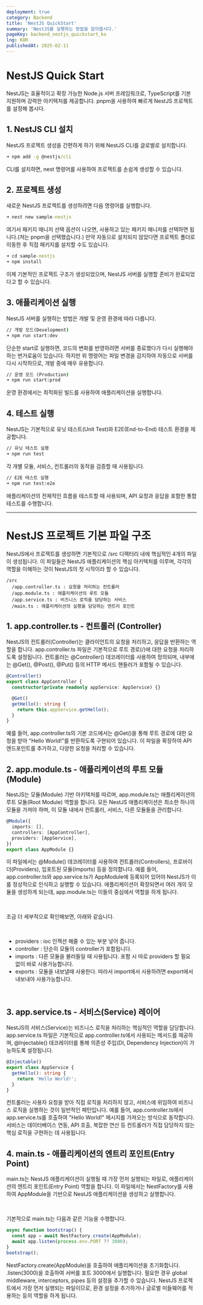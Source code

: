 ```yaml
---
deployment: true
category: Backend
title: 'NestJS QuickStart'
summary: 'NestJS를 실행하는 방법을 알아봅시다.'
pageKey: backend_nestjs_quickstart_ko
lng: KOR
publishedAt: 2025-02-11
---
```


# NestJS Quick Start

NestJS는 효율적이고 확장 가능한 Node.js 서버 프레임워크로, TypeScript를 기본 지원하며 강력한 아키텍처를 제공합니다. pnpm을 사용하여 빠르게 NestJS 프로젝트를 설정해 봅시다.

## 1. NestJS CLI 설치

NestJS 프로젝트 생성을 간편하게 하기 위해 NestJS CLI를 글로벌로 설치합니다.

```cmd title="cmd" showLineNumbers
➜ npm add -g @nestjs/cli
```

CLI를 설치하면, nest 명령어를 사용하여 프로젝트를 손쉽게 생성할 수 있습니다.

## 2. 프로젝트 생성

새로운 NestJS 프로젝트를 생성하려면 다음 명령어를 실행합니다.

```cmd title="cmd" showLineNumbers
➜ nest new sample-nestjs
```

여기서 패키지 매니저 선택 옵션이 나오면, 사용하고 있는 패키지 매니저를 선택하면 됩니다.(저는 pnpm을 선택했습니다.) 만약 자동으로 설치되지 않았다면 프로젝트 폴더로 이동한 후 직접 패키지를 설치할 수도 있습니다.

```cmd title="cmd" showLineNumbers
➜ cd sample-nestjs
➜ npm install
```

이제 기본적인 프로젝트 구조가 생성되었으며, NestJS 서버를 실행할 준비가 완료되었다고 할 수 있습니다.

## 3. 애플리케이션 실행

NestJS 서버를 실행하는 방법은 개발 및 운영 환경에 따라 다릅니다.

```cmd title="cmd" showLineNumbers
// 개발 모드(Development)
➜ npm run start:dev
```

단순한 start로 실행하면, 코드의 변화를 반영하려면 서버를 종료했다가 다시 실행해야하는 번거로움이 있습니다. 하지만 위 명령어는 파일 변경을 감지하여 자동으로 서버를 다시 시작하므로, 개발 중에 매우 유용합니다.

```cmd title="cmd" showLineNumbers
// 운영 모드 (Production)
➜ npm run start:prod
```

운영 환경에서는 최적화된 빌드를 사용하여 애플리케이션을 실행합니다.

## 4. 테스트 실행

NestJS는 기본적으로 유닛 테스트(Unit Test)와 E2E(End-to-End) 테스트 환경을 제공합니다.

```cmd title="cmd" showLineNumbers
// 유닛 테스트 실행
➜ npm run test
```

각 개별 모듈, 서비스, 컨트롤러의 동작을 검증할 때 사용됩니다.

```cmd title="cmd" showLineNumbers
// E2E 테스트 실행
➜ npm run test:e2e
```

애플리케이션의 전체적인 흐름을 테스트할 때 사용되며, API 요청과 응답을 포함한 통합 테스트를 수행합니다.

---

# NestJS 프로젝트 기본 파일 구조

NestJS에서 프로젝트를 생성하면 기본적으로 /src 디렉터리 내에 핵심적인 4개의 파일이 생성됩니다. 이 파일들은 NestJS 애플리케이션의 핵심 아키텍처를 이루며, 각각의 역할을 이해하는 것이 NestJS의 첫 시작이라 할 수 있습니다.

```
/src
  /app.controller.ts : 요청을 처리하는 컨트롤러
  /app.module.ts : 애플리케이션의 루트 모듈
  /app.service.ts : 비즈니스 로직을 담당하는 서비스
  /main.ts : 애플리케이션의 실행을 담당하는 엔트리 포인트
```

## 1. app.controller.ts - 컨트롤러 (Controller)

NestJS의 컨트롤러(Controller)는 클라이언트의 요청을 처리하고, 응답을 반환하는 역할을 합니다. app.controller.ts 파일은 기본적으로 루트 경로(/)에 대한 요청을 처리하도록 설정됩니다. 컨트롤러는 @Controller() 데코레이터를 사용하여 정의되며, 내부에는 @Get(), @Post(), @Put() 등의 HTTP 메서드 핸들러가 포함될 수 있습니다.

```TypeScript title="app.controller.ts" showLineNumbers
@Controller()
export class AppController {
  constructor(private readonly appService: AppService) {}

  @Get()
  getHello(): string {
    return this.appService.getHello();
  }
}
```

예를 들어, app.controller.ts의 기본 코드에서는 @Get()을 통해 루트 경로에 대한 요청을 받아 "Hello World!"를 반환하도록 구현되어 있습니다. 이 파일을 확장하여 API 엔드포인트를 추가하고, 다양한 요청을 처리할 수 있습니다.

## 2. app.module.ts - 애플리케이션의 루트 모듈(Module)

NestJS는 모듈(Module) 기반 아키텍처를 따르며, app.module.ts는 애플리케이션의 루트 모듈(Root Module) 역할을 합니다. 모든 NestJS 애플리케이션은 최소한 하나의 모듈을 가져야 하며, 이 모듈 내에서 컨트롤러, 서비스, 다른 모듈들을 관리합니다.

```TypeScript title="app.module.ts" showLineNumbers
@Module({
  imports: [],
  controllers: [AppController],
  providers: [AppService],
})
export class AppModule {}
```

이 파일에서는 @Module() 데코레이터를 사용하여 컨트롤러(Controllers), 프로바이더(Providers), 임포트된 모듈(Imports) 등을 정의합니다. 예를 들어, app.controller.ts와 app.service.ts가 AppModule에 등록되어 있어야 NestJS가 이를 정상적으로 인식하고 실행할 수 있습니다. 애플리케이션이 확장되면서 여러 개의 모듈을 생성하게 되는데, app.module.ts는 이들의 중심에서 역할을 하게 됩니다.

<br />

조금 더 세부적으로 확인해보면, 아래와 같습니다.

<br />

- providers : ioc 인젝션 해줄 수 있는 부분 넣어 줍니다.
- controller : 단순히 모듈의 controller가 포함됩니다.
- imports : 다른 모듈을 불러들일 때 사용됩니다. 포함 시 따로 providers 할 필요 없이 바로 사용가능합니다.
- exports : 모듈을 내보낼때 사용한다. 따라서 import에서 사용하려면 export에서 내보내야 사용가능합니다.

<br />

## 3. app.service.ts - 서비스(Service) 레이어

NestJS의 서비스(Service)는 비즈니스 로직을 처리하는 핵심적인 역할을 담당합니다. app.service.ts 파일은 기본적으로 app.controller.ts에서 사용되는 메서드를 제공하며, @Injectable() 데코레이터를 통해 의존성 주입(DI, Dependency Injection)이 가능하도록 설정됩니다.

```TypeScript title="app.service.ts" showLineNumbers
@Injectable()
export class AppService {
  getHello(): string {
    return 'Hello World!';
  }
}
```

컨트롤러는 사용자 요청을 받아 직접 로직을 처리하지 않고, 서비스에 위임하여 비즈니스 로직을 실행하는 것이 일반적인 패턴입니다. 예를 들어, app.controller.ts에서 app.service.ts를 호출하여 "Hello World!" 메시지를 가져오는 방식으로 동작합니다. 서비스는 데이터베이스 연동, API 호출, 복잡한 연산 등 컨트롤러가 직접 담당하지 않는 핵심 로직을 구현하는 데 사용됩니다.

## 4. main.ts - 애플리케이션의 엔트리 포인트(Entry Point)

main.ts는 NestJS 애플리케이션이 실행될 때 가장 먼저 실행되는 파일로, 애플리케이션의 엔트리 포인트(Entry Point) 역할을 합니다. 이 파일에서는 NestFactory를 사용하여 AppModule을 기반으로 NestJS 애플리케이션을 생성하고 실행합니다.

<br />

기본적으로 main.ts는 다음과 같은 기능을 수행합니다.

```TypeScript title="main.ts" showLineNumbers
async function bootstrap() {
  const app = await NestFactory.create(AppModule);
  await app.listen(process.env.PORT ?? 3000);
}
bootstrap();
```

NestFactory.create(AppModule)을 호출하여 애플리케이션을 초기화합니다. .listen(3000)을 호출하여 서버를 포트 3000에서 실행합니다. 필요한 경우 global middleware, interceptors, pipes 등의 설정을 추가할 수 있습니다. NestJS 프로젝트에서 가장 먼저 실행되는 파일이므로, 환경 설정을 추가하거나 글로벌 미들웨어를 적용하는 등의 역할을 하게 됩니다.

